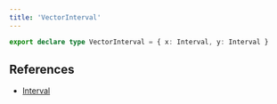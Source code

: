 ```yaml
---
title: 'VectorInterval'
---
```

```ts
export declare type VectorInterval = { x: Interval, y: Interval }
```

## References

- <span class="script-font large">[Interval](/docs/types/interval)</span>